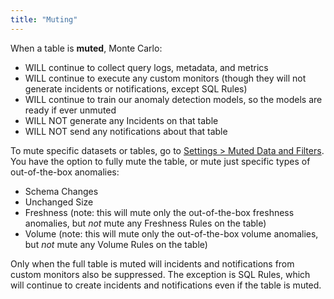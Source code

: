 ```yaml
---
title: "Muting"
---
```


When a table is **muted**, Monte Carlo:

* WILL continue to collect query logs, metadata, and metrics
* WILL continue to execute any custom monitors (though they will not generate incidents or notifications, except SQL Rules)
* WILL continue to train our anomaly detection models, so the models are ready if ever unmuted
* WILL NOT generate any Incidents on that table
* WILL NOT send any notifications about that table

To mute specific datasets or tables, go to [Settings > Muted Data and Filters](https://getmontecarlo.com/settings/muted-data). You have the option to fully mute the table, or mute just specific types of out-of-the-box anomalies:

* Schema Changes
* Unchanged Size
* Freshness (note: this will mute only the out-of-the-box freshness anomalies, but _not_ mute any Freshness Rules on the table)
* Volume (note: this will mute only the out-of-the-box volume anomalies, but _not_ mute any Volume Rules on the table)

Only when the full table is muted will incidents and notifications from custom monitors also be suppressed. The exception is SQL Rules, which will continue to create incidents and notifications even if the table is muted.